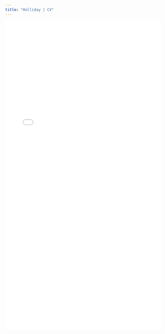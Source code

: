 ```yaml
---
title: "Holliday | CV"
---
```


<style>
  .title{
    display: none;
  }
</style>

<link rel="stylesheet" href="styles.css" type="text/css">

<object data="pdfs/Holliday_CV_web_v09262023.pdf" type="application/pdf" width="100%" height="1000">
<embed src="pdfs/Holliday_CV_web_v09262023.pdf" type="application/pdf" width="100%" height="1000"/>
</object>